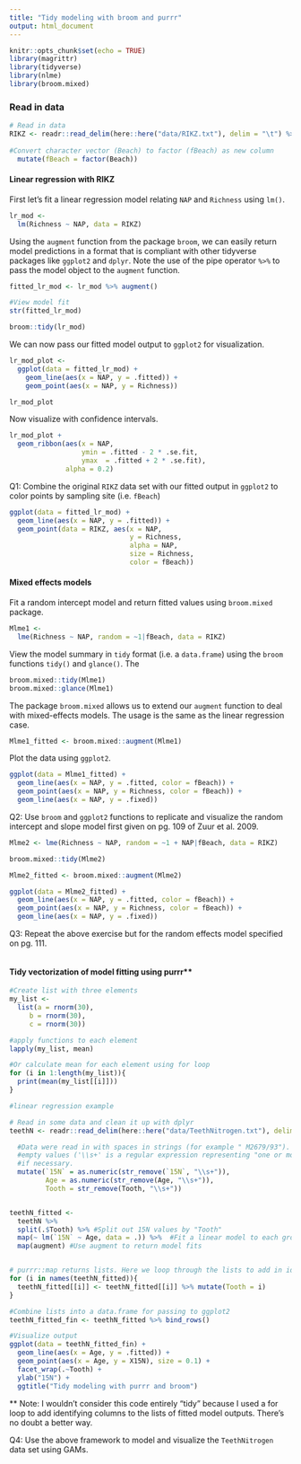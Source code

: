```yaml
---
title: "Tidy modeling with broom and purrr"
output: html_document
---
```


```r
knitr::opts_chunk$set(echo = TRUE)
library(magrittr)
library(tidyverse)
library(nlme)
library(broom.mixed)
```

### Read in data

```r

# Read in data
RIKZ <- readr::read_delim(here::here("data/RIKZ.txt"), delim = "\t") %>% 
  
#Convert character vector (Beach) to factor (fBeach) as new column
  mutate(fBeach = factor(Beach)) 
```

#### Linear regression with RIKZ

First let's fit a linear regression model relating `NAP` and `Richness` using `lm()`.

```r
lr_mod <- 
  lm(Richness ~ NAP, data = RIKZ)
```

Using the `augment` function from the package `broom`, we can easily return model predictions in a format that is compliant with other tidyverse packages like `ggplot2` and `dplyr`. Note the use of the pipe operator ` %>% ` to pass the model object to the `augment` function.

```r
fitted_lr_mod <- lr_mod %>% augment()

#View model fit 
str(fitted_lr_mod)

broom::tidy(lr_mod)
```

We can now pass our fitted model output to `ggplot2` for visualization.

```r
lr_mod_plot <- 
  ggplot(data = fitted_lr_mod) +
    geom_line(aes(x = NAP, y = .fitted)) +
    geom_point(aes(x = NAP, y = Richness))

lr_mod_plot
```

Now visualize with confidence intervals.
```r
lr_mod_plot +
  geom_ribbon(aes(x = NAP,
                  ymin = .fitted - 2 * .se.fit,
                  ymax  = .fitted + 2 * .se.fit),
              alpha = 0.2)
```


Q1: Combine the original `RIKZ` data set with our fitted output in `ggplot2` to color points by sampling site (i.e. `fBeach`)
```r
ggplot(data = fitted_lr_mod) +
  geom_line(aes(x = NAP, y = .fitted)) +
  geom_point(data = RIKZ, aes(x = NAP, 
                              y = Richness,
                              alpha = NAP,
                              size = Richness,
                              color = fBeach))
```

#### Mixed effects models

Fit a random intercept model and return fitted values using `broom.mixed` package.

```r
Mlme1 <- 
  lme(Richness ~ NAP, random = ~1|fBeach, data = RIKZ)
```

View the model summary in `tidy` format (i.e. a `data.frame`) using the `broom` functions `tidy()` and `glance()`. The 

```r
broom.mixed::tidy(Mlme1)
broom.mixed::glance(Mlme1)
```

The package `broom.mixed` allows us to extend our `augment` function to deal with mixed-effects models. The usage is the same as the linear regression case.

```r
Mlme1_fitted <- broom.mixed::augment(Mlme1)
```

Plot the data using `ggplot2`. 

```r
ggplot(data = Mlme1_fitted) +
  geom_line(aes(x = NAP, y = .fitted, color = fBeach)) + 
  geom_point(aes(x = NAP, y = Richness, color = fBeach)) +
  geom_line(aes(x = NAP, y = .fixed))
```

Q2: Use `broom` and `ggplot2` functions to replicate and visualize the random intercept and slope model first given on pg. 109 of Zuur et al. 2009. 

```r

Mlme2 <- lme(Richness ~ NAP, random = ~1 + NAP|fBeach, data = RIKZ)

broom.mixed::tidy(Mlme2)

Mlme2_fitted <- broom.mixed::augment(Mlme2)

ggplot(data = Mlme2_fitted) +
  geom_line(aes(x = NAP, y = .fitted, color = fBeach)) + 
  geom_point(aes(x = NAP, y = Richness, color = fBeach)) +
  geom_line(aes(x = NAP, y = .fixed))

```

Q3: Repeat the above exercise but for the random effects model specified on pg. 111.

```r

```

#### Tidy vectorization of model fitting using purrr**

```r
#Create list with three elements
my_list <- 
  list(a = rnorm(30),
     b = rnorm(30),
     c = rnorm(30))

#apply functions to each element
lapply(my_list, mean)

#Or calculate mean for each element using for loop
for (i in 1:length(my_list)){
  print(mean(my_list[[i]]))
}

#linear regression example

# Read in some data and clean it up with dplyr
teethN <- readr::read_delim(here::here("data/TeethNitrogen.txt"), delim = " ") %>% 

  #Data were read in with spaces in strings (for example " M2679/93"). We use stringr::str_remove to remove
  #empty values ('\\s+' is a regular expression representing "one or more spaces"). We convert to numeric
  #if necessary.
  mutate(`15N` = as.numeric(str_remove(`15N`, "\\s+")),
         Age = as.numeric(str_remove(Age, "\\s+")),
         Tooth = str_remove(Tooth, "\\s+"))


teethN_fitted <- 
  teethN %>% 
  split(.$Tooth) %>% #Split out 15N values by "Tooth"
  map(~ lm(`15N` ~ Age, data = .)) %>%  #Fit a linear model to each group
  map(augment) #Use augment to return model fits


# purrr::map returns lists. Here we loop through the lists to add in identifying columns. Anyone have a better method? 
for (i in names(teethN_fitted)){
  teethN_fitted[[i]] <- teethN_fitted[[i]] %>% mutate(Tooth = i)
}

#Combine lists into a data.frame for passing to ggplot2
teethN_fitted_fin <- teethN_fitted %>% bind_rows()

#Visualize output
ggplot(data = teethN_fitted_fin) +
  geom_line(aes(x = Age, y = .fitted)) +
  geom_point(aes(x = Age, y = X15N), size = 0.1) +
  facet_wrap(.~Tooth) +
  ylab("15N") +
  ggtitle("Tidy modeling with purrr and broom")
```

** Note: I wouldn't consider this code entirely "tidy" because I used a for loop to add identifying columns to the lists of fitted model outputs. There's no doubt a better way.

Q4: Use the above framework to model and visualize the `TeethNitrogen` data set using GAMs.

```r

```

